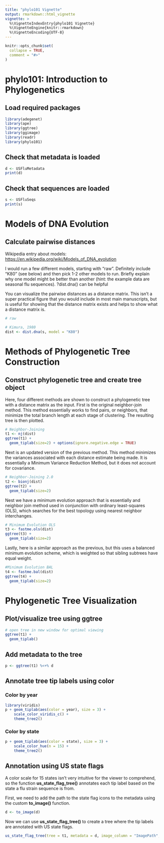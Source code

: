 ```yaml
---
title: "phylo101 Vignette"
output: rmarkdown::html_vignette
vignette: >
  %\VignetteIndexEntry{phylo101 Vignette}
  %\VignetteEngine{knitr::rmarkdown}
  %\VignetteEncoding{UTF-8}
---
```


```r
knitr::opts_chunk$set(
  collapse = TRUE,
  comment = "#>"
)
```

# phylo101: Introduction to Phylogenetics

## Load required packages

```r
library(adegenet)
library(ape)
library(ggtree)
library(ggimage)
library(readr)
library(phylo101)
```

## Check that metadata is loaded

```r
d <- USFluMetadata
print(d)
```

## Check that sequences are loaded

```r
s <- USFluSeqs
print(s)
```

# Models of DNA Evolution

## Calculate pairwise distances

Wikipedia entry about models: <https://en.wikipedia.org/wiki/Models_of_DNA_evolution>

I would run a few different models, starting with "raw". Definitely include "K80" (see below) and then pick 1-2 other models to run. Briefly explain why one model might be better than another (hint: the example data are seasonal flu sequences). ?dist.dna() can be helpful

You can visualize the pairwise distances as a distance matrix. This isn't a super practical figure that you would include in most main manuscripts, but is useful for showing that the distance matrix exists and helps to show what a distance matrix is.

```r
# raw
```

```r
# Kimura, 1980
dist <- dist.dna(s, model = "K80")
```

# Methods of Phylogenetic Tree Construction

## Construct phylogenetic tree and create tree object

Here, four different methods are shown to construct a phylogenetic tree with a distance matrix as the input. First is the original neighbor-join method. This method essentially works to find pairs, or neighbors, that minimize the total branch length at each stage of clustering. The resulting tree is then plotted.

```r
# Neighbor-Joining
t1 <- nj(dist)
ggtree(t1) +
  geom_tiplab(size=2) + options(ignore.negative.edge = TRUE)
```

Next is an updated version of the previous method. This method minimizes the variances associated with each distance estimate being made. It is essentially a Minimum Variance Reduction Method, but it does not account for covariance.

```r
# Neighbor-Joining 2.0
t2 <- bionj(dist)
ggtree(t2) +
  geom_tiplab(size=2) 
```

Nest we have a minimum evolution approach that is essentially and neighbor join method used in conjunction with ordinary least-squares (OLS), which searches for the best topology using nearest neighbor interchanges.

```r
# Minimum Evolution OLS
t3 <- fastme.ols(dist)
ggtree(t3) +
  geom_tiplab(size=2)
```

Lastly, here is a similar approach as the previous, but this uses a balanced minimum evolution scheme, which is weighted so that sibling subtrees have equal weight.

```r
#Minimum Evolution BAL
t4 <- fastme.bal(dist)
ggtree(t4) +
  geom_tiplab(size=2)
```

# Phylogenetic Tree Visualization

## Plot/visualize tree using ggtree

```r
# open tree in new window for optimal viewing
ggtree(t1) +
  geom_tiplab()
```

## Add metadata to the tree

```r
p <- ggtree(t1) %<+% d
```

## Annotate tree tip labels using color

### Color by year

```r
library(viridis)
p + geom_tiplab(aes(color = year), size = 3) +
    scale_color_viridis_c() +
    theme_tree2()
```

### Color by state

```r
p + geom_tiplab(aes(color = state), size = 3) +
    scale_color_hue(n = 15) +
    theme_tree2()
```

## Annotation using US state flags

A color scale for 15 states isn't very intuitive for the viewer to comprehend, so the function **us_state_flag_tree()** annotates each tip label based on the state a flu strain sequence is from.

First, we need to add the path to the state flag icons to the metadata using the custom **to_image()** function.

```r
d <- to_image(d)
```

Now we can use **us_state_flag_tree()** to create a tree where the tip labels are annotated with US state flags.

```r
us_state_flag_tree(tree = t1, metadata = d, image_column = "ImagePath", label_column = "accession")
```
